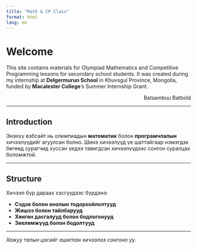 ```yaml
---
title: "Math & CP Class"
format: html
lang: mn
---
```



# Welcome

This site contains materials for Olympiad Mathematics and Competitive Programming lessons for secondary school students. It was created during my internship at **Delgermurun School** in Khuvsgul Province, Mongolia, funded by **Macalester College**'s Summer Internship Grant.  

<p align="right">Batsambuu Batbold</p>

---

## Introduction

Энэхүү вэбсайт нь олимпиадын **математик** болон **програмчлалын** хичээлүүдийг агуулсан болно. Шинэ хичээлүүд үе шаттайгаар нэмэгдэх бөгөөд сурагчид хүссэн үедээ тавигдсан хичээлүүдээс сонгон суралцах боломжтой.

---

## Structure

Хичээл бүр дараах хэсгүүдээс бүрдэнэ:

- **Сэдэв болон онолын тодорхойлолтууд**
- **Жишээ болон тайлбарууд**
- **Хөнгөн дасгалууд болон бодлогонууд**
- **Зөвлөмжүүд болон бодолтууд**

---

_Хажуу талын цэсийг ашиглан хичээлээ сонгоно уу._
